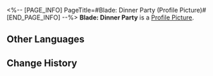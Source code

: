 <%-- [PAGE_INFO]
PageTitle=#Blade: Dinner Party (Profile Picture)#
[END_PAGE_INFO] --%>
{{Item Infobox
|title       = Blade: Dinner Party
|id          = 200108
|image       = Item Blade- Dinner Party.png
|type        = Profile Picture
|invCategory = 
|rarity      = 5
|effect      = 
|description = Blade on a special mission.
|source1     = Avatar reward obtained from unlocking [[Nameless Honor]].
}}
{{Description|''"I'm just following the script. I'm not into this at all."''}}
'''Blade: Dinner Party''' is a [[Profile Picture]].

==Other Languages==
{{Other Languages
|en   = Blade: Dinner Party
|zhs  = 刃•夜宴
|zht  = 刃•夜宴
|ja   = 刃・夜宴
|ko   = 블레이드•저녁 연회
|es   = Blade: Cena de gala
|fr   = Blade : Dîner de fête
|ru   = Блэйд: Вечерний пир
|th   = Blade - งานเลี้ยงมื้อค่ำ
|vi   = Blade - Tiệc Đêm
|de   = Blade: Dinnerparty
|id   = Blade - Perjamuan Malam
|pt   = Blade: Festa de Jantar
}}

==Change History==
{{Change History|1.2}}